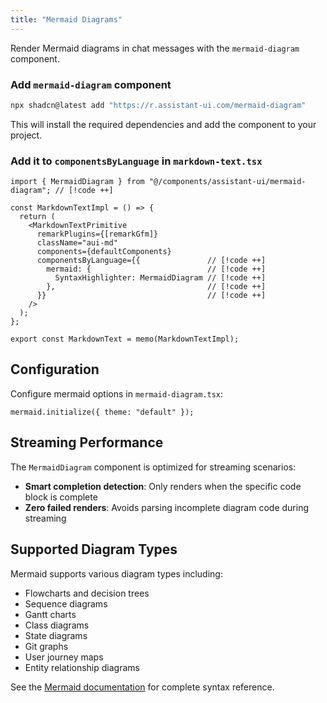 ```yaml
---
title: "Mermaid Diagrams"
---
```



Render Mermaid diagrams in chat messages with the `mermaid-diagram` component.

<Steps>
  <Step>

### Add `mermaid-diagram` component

```bash
npx shadcn@latest add "https://r.assistant-ui.com/mermaid-diagram"
```

This will install the required dependencies and add the component to your project.

  </Step>
  <Step>

### Add it to `componentsByLanguage` in `markdown-text.tsx`

```tsx title="/components/assistant-ui/markdown-text.tsx"
import { MermaidDiagram } from "@/components/assistant-ui/mermaid-diagram"; // [!code ++]

const MarkdownTextImpl = () => {
  return (
    <MarkdownTextPrimitive
      remarkPlugins={[remarkGfm]}
      className="aui-md"
      components={defaultComponents}
      componentsByLanguage={{               // [!code ++]
        mermaid: {                          // [!code ++]
          SyntaxHighlighter: MermaidDiagram // [!code ++]
        },                                  // [!code ++]
      }}                                    // [!code ++]
    />
  );
};

export const MarkdownText = memo(MarkdownTextImpl);
```

  </Step>
</Steps>

## Configuration

Configure mermaid options in `mermaid-diagram.tsx`:

```tsx title="/components/assistant-ui/mermaid-diagram.tsx"
mermaid.initialize({ theme: "default" });
```

## Streaming Performance

The `MermaidDiagram` component is optimized for streaming scenarios:

- **Smart completion detection**: Only renders when the specific code block is complete
- **Zero failed renders**: Avoids parsing incomplete diagram code during streaming  


## Supported Diagram Types

Mermaid supports various diagram types including:

- Flowcharts and decision trees
- Sequence diagrams  
- Gantt charts
- Class diagrams
- State diagrams
- Git graphs
- User journey maps
- Entity relationship diagrams

See the [Mermaid documentation](https://mermaid.js.org/) for complete syntax reference.
